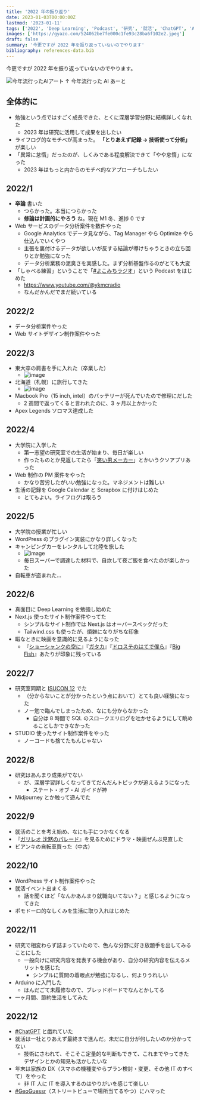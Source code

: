 ```yaml
---
title: '2022 年の振り返り'
date: 2023-01-03T00:00:00Z
lastmod: '2023-01-11'
tags: ['2022', 'Deep Learning', 'Podcast', '研究', '就活', 'ChatGPT', 'Arduino', 'GeoGuessr']
images: ['https://gyazo.com/524062be7fe000c1fe93c28ba6f102e2.jpeg']
draft: false
summary: '今更ですが 2022 年を振り返っていないのでやります'
bibliography: references-data.bib
---
```


今更ですが 2022 年を振り返っていないのでやります。

![今年流行ったAIアート](https://gyazo.com/524062be7fe000c1fe93c28ba6f102e2.jpeg)
↑ 今年流行った AI あーと

## 全体的に

- 勉強という点ではすごく成長できた、とくに深層学習分野に結構詳しくなれた
  - 2023 年は研究に活用して成果を出したい
- ライフログ的なモチベが高まった。 **「とりあえず記録 → 技術使って分析」** が楽しい
- 「異常に怠惰」だったのが、しくみである程度解決できて「やや怠惰」になった
  - 2023 年はもっと内からのモチベ的なアプローチもしたい

## 2022/1

- **卒論** 書いた
  - つらかった。本当につらかった
  - **修論は計画的にやろう** ね。現在 M1 冬、進捗 0 です
- Web サービスのデータ分析案件を数件やった
  - Google Analytics でデータ見ながら、Tag Manager やら Optimize やら仕込んでいくやつ
  - 主張を裏付けるデータが欲しいが反する結論が導けちゃうときの立ち回りとか勉強になった
  - データ分析業務の泥臭さを実感した。まず分析基盤作るのがとても大変
- 「しゃべる練習」ということで「[#よこみちラジオ](/tags/よこみちラジオ)」という Podcast をはじめた
  - https://www.youtube.com/@ykmcradio
  - なんだかんだでまだ続いている

## 2022/2

- データ分析案件やった
- Web サイトデザイン制作案件やった

## 2022/3

- 東大卒の肩書を手に入れた（卒業した）
  - ![image](https://gyazo.com/e1cc5241ea69bb191d98b2399d6473ef.jpeg)
- 北海道（札幌）に旅行してきた
  - ![image](https://gyazo.com/69fbe2c94aca1e7c1cf18740fa0f30e8.jpeg)
- Macbook Pro（15 inch, intel）のバッテリーが死んでいたので修理にだした
  - 2 週間で返ってくると言われたのに、3 ヶ月以上かかった
- Apex Legends ソロマス達成した

## 2022/4

- 大学院に入学した
  - 第一志望の研究室での生活が始まり、毎日が楽しい
  - 作ったものとか見返してたら「[笑い男メーカー](/blog/works/laughing-man-maker)」とかいうクソアプリあった
- Web 制作の PM 案件をやった
  - かなり苦労したがいい勉強になった。マネジメントは難しい
- 生活の記録を Google Calendar と Scrapbox に付けはじめた
  - とてもよい。ライフログは取ろう

## 2022/5

- 大学院の授業が忙しい
- WordPress のプラグイン実装にかなり詳しくなった
- キャンピングカーをレンタルして北陸を旅した
  - ![image](https://gyazo.com/18cc6e783fb8016cbe0bc9dec7814788.jpeg)
  - 毎日スーパーで調達した材料で、自炊して夜ご飯を食べたのが楽しかった
- 自転車が盗まれた...

## 2022/6

- 真面目に Deep Learning を勉強し始めた
- Next.js 使ったサイト制作案件やってた
  - シンプルなサイト制作では Next.js はオーバースペックだった
  - Tailwind.css も使ったが、煩雑になりがちな印象
- 暇なときに映画を意識的に見るようになった
  - 『[ショーシャンクの空に](https://filmarks.com/movies/19119/reviews/137332949)』『[ガタカ](https://filmarks.com/movies/6491/reviews/136537099)』『[ドロステのはてで僕ら](https://filmarks.com/movies/87089/reviews/135304033)』『[Big Fish](https://filmarks.com/movies/36505/reviews/137948244)』あたりが印象に残っている

## 2022/7

- 研究室同期と [ISUCON 12](https://isucon.net/archives/56571716.html) でた
  - （分からないことが分かったという点において）とても良い経験になった
  - ノー勉で臨んでしまったため、なにも分からなかった
    - 自分は 8 時間で SQL のスロークエリログを吐かせるようにして眺めることしかできなかった
- STUDIO 使ったサイト制作案件をやった
  - ノーコードも捨てたもんじゃない

## 2022/8

- 研究はあんまり成果がでない
  - が、深層学習詳しくなってきてだんだんトピックが追えるようになった
    - ステート・オブ・AI ガイドが神
- Midjourney とか触って遊んでた

## 2022/9

- 就活のことを考え始め、なにも手につかなくなる
- 『[ガリレオ 沈黙のパレード](https://filmarks.com/movies/98070/reviews/141003579)』を見るためにドラマ・映画ぜんぶ見直した
- ビアンキの自転車買った（中古）

## 2022/10

- WordPress サイト制作案件やった
- 就活イベント出まくる
  - 話を聞くほど「なんかあんまり就職向いてない？」と感じるようになってきた
- ポモドーロ的なしくみを生活に取り入れはじめた

## 2022/11

- 研究で相変わらず詰まっていたので、色んな分野に好き放題手を出してみることにした
  - 一般向けに研究内容を発表する機会があり、自分の研究内容を伝えるメリットを感じた
    - シンプルに質問の着眼点が勉強になるし、何よりうれしい
- Arduino に入門した
  - はんだごて未履修なので、ブレッドボードでなんとかしてる
- 一ヶ月間、節約生活をしてみた

## 2022/12

- [#ChatGPT](/tags/chatgpt) と戯れていた
- 就活は一社とりあえず最終まで進んだ。未だに自分が何したいのか分かってない
  - 技術にさわれて、そこそこ定量的な判断もできて、これまでやってきたデザインとかの知見も活かしたいな
- 年末は家族の DX（スマホの機種変やらプラン検討・変更、その他 IT のすべて）をやった
  - 非 IT 人に IT を導入するのはやりがいを感じて楽しい
- [#GeoGuessr](/tags/geoguessr)（ストリートビューで場所当てるやつ）にハマった
